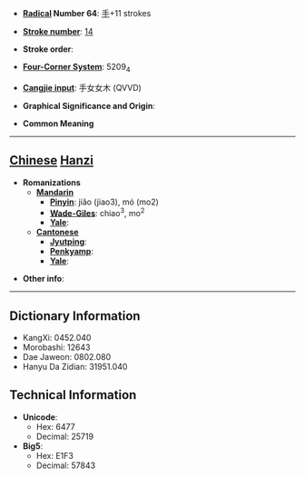 * '''[[Wiktionary:Chinese radical index| Radical]] Number 64''': [[Wiktionary:Chinese radical index 手|手]]+11 strokes

* '''[[Wiktionary:Chinese total strokes index|Stroke number]]''': [[Wiktionary:Chinese total strokes index 14|14]]

* '''Stroke order''': 

* '''[[Wiktionary:Chinese four corner index|Four-Corner System]]''': 5209<sub>4</sub>

* '''[[Wiktionary:Chinese Cangjie index|Cangjie input]]''': 手女女木 (QVVD)

* '''Graphical Significance and Origin''': 

* '''Common Meaning'''

----

== [[Chinese]] [[Hanzi]] ==

* '''Romanizations'''
** '''[[Mandarin]]'''
*** '''[[Pinyin]]''': jiǎo (jiao3), mó (mo2)
*** '''[[Wade-Giles]]''': chiao<sup>3</sup>, mo<sup>2</sup>
*** '''[[Yale]]''': 
** '''[[Cantonese]]'''
*** '''[[Jyutping]]''':
*** '''[[Penkyamp]]''': 
*** '''[[Yale]]''': 

* '''Other info''': 

----

== Dictionary Information ==

* KangXi: 0452.040
* Morobashi: 12643
* Dae Jaweon: 0802.080
* Hanyu Da Zidian: 31951.040

== Technical Information ==

* '''Unicode''':
** Hex: 6477
** Decimal: 25719
* '''Big5''':
** Hex: E1F3
** Decimal: 57843